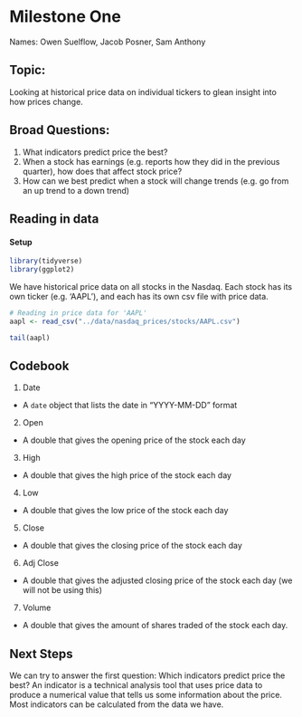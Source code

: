 # Milestone One
Names: Owen Suelflow, Jacob Posner, Sam Anthony

## Topic:
Looking at historical price data on individual tickers to glean insight into how prices change.

## Broad Questions:
1. What indicators predict price the best?
2. When a stock has earnings (e.g. reports how they did in the previous quarter), how does that affect stock price?
3. How can we best predict when a stock will change trends (e.g. go from an up trend to a down trend)

## Reading in data

#### Setup

```r
library(tidyverse)
library(ggplot2)
```


We have historical price data on all stocks in the Nasdaq. Each stock has its own ticker (e.g. 'AAPL'), and each has its own csv file with price data.
```r
# Reading in price data for 'AAPL'
aapl <- read_csv("../data/nasdaq_prices/stocks/AAPL.csv")
```

```r
tail(aapl)
```

## Codebook

1. Date
- A `date` object that lists the date in "YYYY-MM-DD" format
2. Open
- A double that gives the opening price of the stock each day
3. High
- A double that gives the high price of the stock each day
4. Low
- A double that gives the low price of the stock each day
5. Close
- A double that gives the closing price of the stock each day
6. Adj Close
- A double that gives the adjusted closing price of the stock each day (we will not be using this)
7. Volume
- A double that gives the amount of shares traded of the stock each day.

## Next Steps

We can try to answer the first question: Which indicators predict price the best? An indicator is a technical analysis tool that uses price data to produce a numerical value that tells us some information about the price. Most indicators can be calculated from the data we have.

